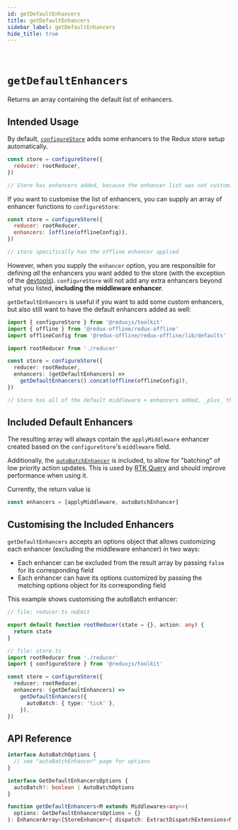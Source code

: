```yaml
---
id: getDefaultEnhancers
title: getDefaultEnhancers
sidebar_label: getDefaultEnhancers
hide_title: true
---
```


&nbsp;

# `getDefaultEnhancers`

Returns an array containing the default list of enhancers.

## Intended Usage

By default, [`configureStore`](./configureStore.mdx) adds some enhancers to the Redux store setup automatically.

```js
const store = configureStore({
  reducer: rootReducer,
})

// Store has enhancers added, because the enhancer list was not customized
```

If you want to customise the list of enhancers, you can supply an array of enhancer functions to `configureStore`:

```js
const store = configureStore({
  reducer: rootReducer,
  enhancers: [offline(offlineConfig)],
})

// store specifically has the offline enhancer applied
```

However, when you supply the `enhancer` option, you are responsible for defining _all_ the enhancers you want added
to the store (with the exception of the [devtools](./configureStore#devtools)). `configureStore` will not add any extra enhancers beyond what you listed, **including the middleware enhancer**.

`getDefaultEnhancers` is useful if you want to add some custom enhancers, but also still want to have the default
enhancers added as well:

```ts no-transpile
import { configureStore } from '@reduxjs/toolkit'
import { offline } from '@redux-offline/redux-offline'
import offlineConfig from '@redux-offline/redux-offline/lib/defaults'

import rootReducer from './reducer'

const store = configureStore({
  reducer: rootReducer,
  enhancers: (getDefaultEnhancers) =>
    getDefaultEnhancers().concat(offline(offlineConfig)),
})

// Store has all of the default middleware + enhancers added, _plus_ the offline enhancer
```

## Included Default Enhancers

The resulting array will always contain the `applyMiddleware` enhancer created based on the `configureStore`'s `middleware` field.

Additionally, the [`autoBatchEnhancer`](./autoBatchEnhancer.mdx) is included, to allow for "batching" of low priority action updates. This is used by [RTK Query](/rtk-query/overview.md) and should improve performance when using it.

Currently, the return value is

```js
const enhancers = [applyMiddleware, autoBatchEnhancer]
```

## Customising the Included Enhancers

`getDefaultEnhancers` accepts an options object that allows customizing each enhancer (excluding the middleware enhancer) in two ways:

- Each enhancer can be excluded from the result array by passing `false` for its corresponding field
- Each enhancer can have its options customized by passing the matching options object for its corresponding field

This example shows customising the autoBatch enhancer:

```ts
// file: reducer.ts noEmit

export default function rootReducer(state = {}, action: any) {
  return state
}

// file: store.ts
import rootReducer from './reducer'
import { configureStore } from '@reduxjs/toolkit'

const store = configureStore({
  reducer: rootReducer,
  enhancers: (getDefaultEnhancers) =>
    getDefaultEnhancers({
      autoBatch: { type: 'tick' },
    }),
})
```

## API Reference

```ts no-transpile
interface AutoBatchOptions {
  // see "autoBatchEnhancer" page for options
}

interface GetDefaultEnhancersOptions {
  autoBatch?: boolean | AutoBatchOptions
}

function getDefaultEnhancers<M extends Middlewares<any>>(
  options: GetDefaultEnhancersOptions = {}
): EnhancerArray<[StoreEnhancer<{ dispatch: ExtractDispatchExtensions<M> }>]>
```
